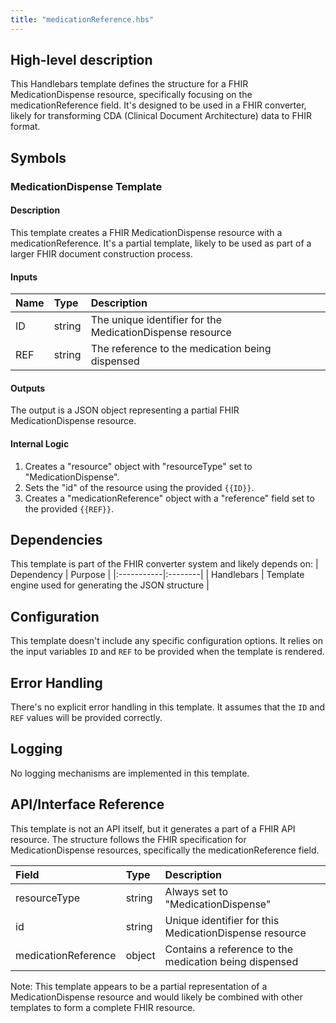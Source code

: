 ```yaml
---
title: "medicationReference.hbs"
---
```


## High-level description
This Handlebars template defines the structure for a FHIR MedicationDispense resource, specifically focusing on the medicationReference field. It's designed to be used in a FHIR converter, likely for transforming CDA (Clinical Document Architecture) data to FHIR format.

## Symbols

### MedicationDispense Template
#### Description
This template creates a FHIR MedicationDispense resource with a medicationReference. It's a partial template, likely to be used as part of a larger FHIR document construction process.

#### Inputs
| Name | Type | Description |
|:-----|:-----|:------------|
| ID   | string | The unique identifier for the MedicationDispense resource |
| REF  | string | The reference to the medication being dispensed |

#### Outputs
The output is a JSON object representing a partial FHIR MedicationDispense resource.

#### Internal Logic
1. Creates a "resource" object with "resourceType" set to "MedicationDispense".
2. Sets the "id" of the resource using the provided `{{ID}}`.
3. Creates a "medicationReference" object with a "reference" field set to the provided `{{REF}}`.

## Dependencies
This template is part of the FHIR converter system and likely depends on:
| Dependency | Purpose |
|:-----------|:--------|
| Handlebars | Template engine used for generating the JSON structure |

## Configuration
This template doesn't include any specific configuration options. It relies on the input variables `ID` and `REF` to be provided when the template is rendered.

## Error Handling
There's no explicit error handling in this template. It assumes that the `ID` and `REF` values will be provided correctly.

## Logging
No logging mechanisms are implemented in this template.

## API/Interface Reference
This template is not an API itself, but it generates a part of a FHIR API resource. The structure follows the FHIR specification for MedicationDispense resources, specifically the medicationReference field.

| Field | Type | Description |
|:------|:-----|:------------|
| resourceType | string | Always set to "MedicationDispense" |
| id | string | Unique identifier for this MedicationDispense resource |
| medicationReference | object | Contains a reference to the medication being dispensed |

Note: This template appears to be a partial representation of a MedicationDispense resource and would likely be combined with other templates to form a complete FHIR resource.